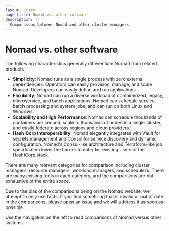 ```yaml
---
layout: intro
page_title: Nomad vs. other software
description: |-
  Comparisons between Nomad and other cluster managers.
---
```


# Nomad vs. other software

The following characteristics generally differentiate Nomad from related products:

- **Simplicity**: Nomad runs as a single process with zero external dependencies.
  Operators can easily provision, manage, and scale Nomad. Developers can easily
  define and run applications.
- **Flexibility**: Nomad can run a diverse workload of containerized, legacy,
  microservice, and batch applications. Nomad can schedule service, batch
  processing and system jobs, and can run on both Linux and Windows.
- **Scalability and High Performance**: Nomad can schedule thousands of containers
  per second, scale to thousands of nodes in a single cluster, and easily federate
  across regions and cloud providers.
- **HashiCorp Interoperability**: Nomad elegantly integrates with Vault for secrets
  management and Consul for service discovery and dynamic configuration. Nomad's
  Consul-like architecture and Terraform-like job specification lower the barrier
  to entry for existing users of the HashiCorp stack.

There are many relevant categories for comparison including cluster managers,
resource managers, workload managers, and schedulers. There are many existing
tools in each category, and the comparisons are not exhaustive of the entire space.

Due to the bias of the comparisons being on the Nomad website, we attempt to only
use facts. If you find something that is invalid or out of date in the comparisons,
please [open an issue](https://github.com/hashicorp/nomad/issues) and we will
address it as soon as possible.

Use the navigation on the left to read comparisons of Nomad versus other systems.
